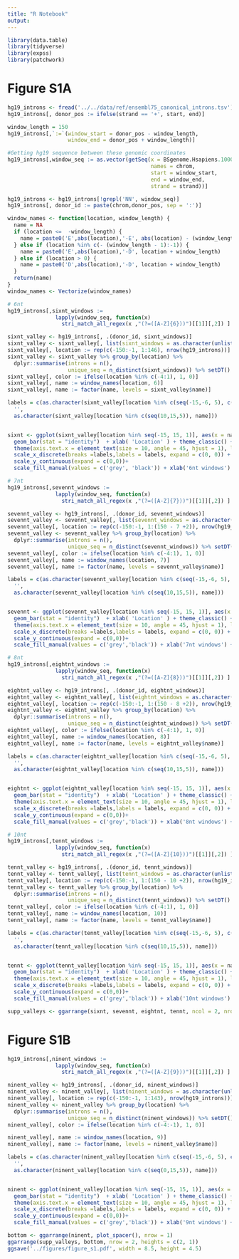 ```yaml
---
title: "R Notebook"
output: 
---
```


```r
library(data.table)
library(tidyverse)
library(expss)
library(patchwork)
```

# Figure S1A

```r
hg19_introns <- fread('../../data/ref/ensembl75_canonical_introns.tsv')
hg19_introns[, donor_pos := ifelse(strand == '+', start, end)]
```

```r
window_length = 150
hg19_introns[,`:=`(window_start = donor_pos - window_length,
                   window_end = donor_pos + window_length)]

#Getting hg19 sequence between these genomic coordinates
hg19_introns[,window_seq := as.vector(getSeq(x = BSgenome.Hsapiens.1000genomes.hs37d5,
                                             names = chrom,
                                             start = window_start,
                                             end = window_end,
                                             strand = strand))]

hg19_introns <- hg19_introns[!grepl('NN', window_seq)]
hg19_introns[, donor_id := paste(chrom,donor_pos, sep = ':')]

```


```r
window_names <- function(location, window_length) {
  name = NA
  if (location <=  -window_length) {
    name = paste0('E',abs(location),'-E', abs(location) - (window_length - 1))
  } else if (location %in% c(- (window_length - 1):-1)) {
    name = paste0('E',abs(location),'-D', location + window_length)
  } else if (location > 0) {
    name = paste0('D',abs(location),'-D', location + window_length)
  }
  return(name)
}
window_names <- Vectorize(window_names)

```


```r
# 6nt
hg19_introns[,sixnt_windows :=
               lapply(window_seq, function(x)
                 stri_match_all_regex(x ,"(?=([A-Z]{6}))")[[1]][,2]) ]

sixnt_valley <- hg19_introns[, .(donor_id, sixnt_windows)]
sixnt_valley <- sixnt_valley[, list(sixnt_windows = as.character(unlist(sixnt_windows))), by = list(donor_id)]
sixnt_valley[, location := rep(c(-150:-1, 1:146), nrow(hg19_introns))]
sixnt_valley <- sixnt_valley %>% group_by(location) %>%
  dplyr::summarise(introns = n(),
                   unique_seq = n_distinct(sixnt_windows)) %>% setDT()
sixnt_valley[, color := ifelse(location %in% c(-4:1), 1, 0)]
sixnt_valley[, name := window_names(location, 6)]
sixnt_valley[, name := factor(name, levels = sixnt_valley$name)]

labels = c(as.character(sixnt_valley[location %in% c(seq(-15,-6, 5), c(-4,-1)), name]), 
  '',
  as.character(sixnt_valley[location %in% c(seq(10,15,5)), name]))


sixnt <- ggplot(sixnt_valley[location %in% seq(-15, 15, 1)], aes(x = name, y = unique_seq, fill = factor(color))) +
  geom_bar(stat = "identity")  + xlab( 'Location' ) + theme_classic() + 
  theme(axis.text.x = element_text(size = 10, angle = 45, hjust = 1), legend.position = 'none') +
  scale_x_discrete(breaks =labels,labels = labels, expand = c(0, 0)) +
  scale_y_continuous(expand = c(0,0))+ 
  scale_fill_manual(values = c('grey', 'black')) + xlab('6nt windows') + ylab('unique combinations\nin hg19')

```

```r
# 7nt
hg19_introns[,sevennt_windows :=
               lapply(window_seq, function(x)
                 stri_match_all_regex(x ,"(?=([A-Z]{7}))")[[1]][,2]) ]

sevennt_valley <- hg19_introns[, .(donor_id, sevennt_windows)]
sevennt_valley <- sevennt_valley[, list(sevennt_windows = as.character(unlist(sevennt_windows))), by = list(donor_id)]
sevennt_valley[, location := rep(c(-150:-1, 1:(150 - 7 +2)), nrow(hg19_introns))]
sevennt_valley <- sevennt_valley %>% group_by(location) %>%
  dplyr::summarise(introns = n(),
                   unique_seq = n_distinct(sevennt_windows)) %>% setDT()
sevennt_valley[, color := ifelse(location %in% c(-4:1), 1, 0)]
sevennt_valley[, name := window_names(location, 7)]
sevennt_valley[, name := factor(name, levels = sevennt_valley$name)]

labels = c(as.character(sevennt_valley[location %in% c(seq(-15,-6, 5), c(-4,-1)), name]), 
  '',
  as.character(sevennt_valley[location %in% c(seq(10,15,5)), name]))


sevennt <- ggplot(sevennt_valley[location %in% seq(-15, 15, 1)], aes(x = name, y = unique_seq, fill = factor(color))) +
  geom_bar(stat = "identity")  + xlab( 'Location' ) + theme_classic() + 
  theme(axis.text.x = element_text(size = 10, angle = 45, hjust = 1), legend.position = 'none') +
  scale_x_discrete(breaks =labels,labels = labels, expand = c(0, 0)) +
  scale_y_continuous(expand = c(0,0))+ 
  scale_fill_manual(values = c('grey','black')) + xlab('7nt windows') + ylab('unique combinations\nin hg19')

```



```r
# 8nt
hg19_introns[,eightnt_windows :=
               lapply(window_seq, function(x)
                 stri_match_all_regex(x ,"(?=([A-Z]{8}))")[[1]][,2]) ]

eightnt_valley <- hg19_introns[, .(donor_id, eightnt_windows)]
eightnt_valley <- eightnt_valley[, list(eightnt_windows = as.character(unlist(eightnt_windows))), by = list(donor_id)]
eightnt_valley[, location := rep(c(-150:-1, 1:(150 - 8 +2)), nrow(hg19_introns))]
eightnt_valley <- eightnt_valley %>% group_by(location) %>%
  dplyr::summarise(introns = n(),
                   unique_seq = n_distinct(eightnt_windows)) %>% setDT()
eightnt_valley[, color := ifelse(location %in% c(-4:1), 1, 0)]
eightnt_valley[, name := window_names(location, 8)]
eightnt_valley[, name := factor(name, levels = eightnt_valley$name)]

labels = c(as.character(eightnt_valley[location %in% c(seq(-15,-6, 5), c(-4,-1)), name]), 
  '',
  as.character(eightnt_valley[location %in% c(seq(10,15,5)), name]))


eightnt <- ggplot(eightnt_valley[location %in% seq(-15, 15, 1)], aes(x = name, y = unique_seq, fill = factor(color))) +
  geom_bar(stat = "identity")  + xlab( 'Location' ) + theme_classic() + 
  theme(axis.text.x = element_text(size = 10, angle = 45, hjust = 1), legend.position = 'none') +
  scale_x_discrete(breaks =labels,labels = labels, expand = c(0, 0)) +
  scale_y_continuous(expand = c(0,0))+ 
  scale_fill_manual(values = c('grey','black')) + xlab('8nt windows') + ylab('unique combinations\nin hg19')

```

```r
# 10nt
hg19_introns[,tennt_windows :=
               lapply(window_seq, function(x)
                 stri_match_all_regex(x ,"(?=([A-Z]{10}))")[[1]][,2]) ]

tennt_valley <- hg19_introns[, .(donor_id, tennt_windows)]
tennt_valley <- tennt_valley[, list(tennt_windows = as.character(unlist(tennt_windows))), by = list(donor_id)]
tennt_valley[, location := rep(c(-150:-1, 1:(150 - 10 +2)), nrow(hg19_introns))]
tennt_valley <- tennt_valley %>% group_by(location) %>%
  dplyr::summarise(introns = n(),
                   unique_seq = n_distinct(tennt_windows)) %>% setDT()
tennt_valley[, color := ifelse(location %in% c(-4:1), 1, 0)]
tennt_valley[, name := window_names(location, 10)]
tennt_valley[, name := factor(name, levels = tennt_valley$name)]

labels = c(as.character(tennt_valley[location %in% c(seq(-15,-6, 5), c(-4,-1)), name]), 
  '',
  as.character(tennt_valley[location %in% c(seq(10,15,5)), name]))


tennt <- ggplot(tennt_valley[location %in% seq(-15, 15, 1)], aes(x = name, y = unique_seq, fill = factor(color))) +
  geom_bar(stat = "identity")  + xlab( 'Location' ) + theme_classic() + 
  theme(axis.text.x = element_text(size = 10, angle = 45, hjust = 1), legend.position = 'none') +
  scale_x_discrete(breaks =labels,labels = labels, expand = c(0, 0)) +
  scale_y_continuous(expand = c(0,0))+ 
  scale_fill_manual(values = c('grey','black')) + xlab('10nt windows') + ylab('unique combinations\nin hg19')

```

```r
supp_valleys <- ggarrange(sixnt, sevennt, eightnt, tennt, ncol = 2, nrow = 2)
```

# Figure S1B

```r
hg19_introns[,ninent_windows :=
               lapply(window_seq, function(x)
                 stri_match_all_regex(x ,"(?=([A-Z]{9}))")[[1]][,2]) ]

ninent_valley <- hg19_introns[, .(donor_id, ninent_windows)]
ninent_valley <- ninent_valley[, list(ninent_windows = as.character(unlist(ninent_windows))), by = list(donor_id)]
ninent_valley[, location := rep(c(-150:-1, 1:143), nrow(hg19_introns))]
ninent_valley <- ninent_valley %>% group_by(location) %>%
  dplyr::summarise(introns = n(),
                   unique_seq = n_distinct(ninent_windows)) %>% setDT()
ninent_valley[, color := ifelse(location %in% c(-4:-1), 1, 0)]

ninent_valley[, name := window_names(location, 9)]
ninent_valley[, name := factor(name, levels = ninent_valley$name)]

labels = c(as.character(ninent_valley[location %in% c(seq(-15,-6, 5), c(-4:-1)), name]), 
  '',
  as.character(ninent_valley[location %in% c(seq(0,15,5)), name]))


ninent <- ggplot(ninent_valley[location %in% seq(-15, 15, 1)], aes(x = name, y = unique_seq, fill = factor(color))) +
  geom_bar(stat = "identity")  + xlab( 'Location' ) + theme_classic() + 
  theme(axis.text.x = element_text(size = 10, angle = 45, hjust = 1), legend.position = 'none') +
  scale_x_discrete(breaks =labels,labels = labels, expand = c(0, 0)) +
  scale_y_continuous(expand = c(0,0))+ 
  scale_fill_manual(values = c('grey','black')) + xlab('9nt windows') + ylab('unique combinations in hg19')

```


```r
bottom <- ggarrange(ninent, plot_spacer(), nrow = 1)
ggarrange(supp_valleys, bottom, nrow = 2, heights = c(2, 1))
ggsave('../figures/figure_s1.pdf', width = 8.5, height = 4.5)
```






